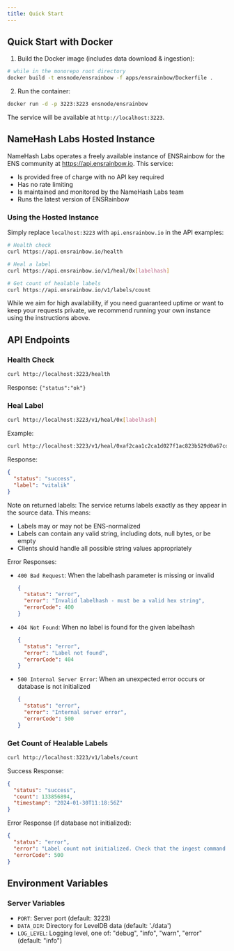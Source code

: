 ```yaml
---
title: Quick Start
---
```


## Quick Start with Docker

1. Build the Docker image (includes data download & ingestion):

```bash
# while in the monorepo root directory
docker build -t ensnode/ensrainbow -f apps/ensrainbow/Dockerfile .
```

2. Run the container:

```bash
docker run -d -p 3223:3223 ensnode/ensrainbow
```

The service will be available at `http://localhost:3223`.

## NameHash Labs Hosted Instance

NameHash Labs operates a freely available instance of ENSRainbow for the ENS community at https://api.ensrainbow.io. This service:

- Is provided free of charge with no API key required
- Has no rate limiting
- Is maintained and monitored by the NameHash Labs team
- Runs the latest version of ENSRainbow

### Using the Hosted Instance

Simply replace `localhost:3223` with `api.ensrainbow.io` in the API examples:

```bash
# Health check
curl https://api.ensrainbow.io/health

# Heal a label
curl https://api.ensrainbow.io/v1/heal/0x[labelhash]

# Get count of healable labels
curl https://api.ensrainbow.io/v1/labels/count
```

While we aim for high availability, if you need guaranteed uptime or want to keep your requests private, we recommend running your own instance using the instructions above.

## API Endpoints

### Health Check

```bash
curl http://localhost:3223/health
```

Response: `{"status":"ok"}`

### Heal Label

```bash
curl http://localhost:3223/v1/heal/0x[labelhash]
```

Example:

```bash
curl http://localhost:3223/v1/heal/0xaf2caa1c2ca1d027f1ac823b529d0a67cd144264b2789fa2ea4d63a67c7103cc
```

Response:
```json
{
  "status": "success",
  "label": "vitalik"
}
```

Note on returned labels: The service returns labels exactly as they appear in the source data. This means:

- Labels may or may not be ENS-normalized
- Labels can contain any valid string, including dots, null bytes, or be empty
- Clients should handle all possible string values appropriately

Error Responses:

- `400 Bad Request`: When the labelhash parameter is missing or invalid
  ```json
  {
    "status": "error",
    "error": "Invalid labelhash - must be a valid hex string",
    "errorCode": 400
  }
  ```

- `404 Not Found`: When no label is found for the given labelhash
  ```json
  {
    "status": "error",
    "error": "Label not found",
    "errorCode": 404
  }
  ```

- `500 Internal Server Error`: When an unexpected error occurs or database is not initialized
  ```json
  {
    "status": "error",
    "error": "Internal server error",
    "errorCode": 500
  }
  ```

### Get Count of Healable Labels

```bash
curl http://localhost:3223/v1/labels/count
```

Success Response:
```json
{
  "status": "success",
  "count": 133856894,
  "timestamp": "2024-01-30T11:18:56Z"
}
```

Error Response (if database not initialized):
```json
{
  "status": "error",
  "error": "Label count not initialized. Check that the ingest command has been run.",
  "errorCode": 500
}
```

## Environment Variables

### Server Variables
- `PORT`: Server port (default: 3223)
- `DATA_DIR`: Directory for LevelDB data (default: './data')
- `LOG_LEVEL`: Logging level, one of: "debug", "info", "warn", "error" (default: "info")
